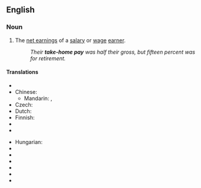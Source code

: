 ==English==

===Noun===
{{en-noun|sg=[[take]]-[[home]] [[pay]]|-}}

# The [[net earnings]] of a [[salary]] or [[wage]] [[earner]].
#: ''Their '''take-home pay''' was half their gross, but fifteen percent was for retirement.''

====Translations====
{{trans-top|net earnings of a wage earner}}
* {{trreq|Arabic}}
* Chinese:
** Mandarin: {{t|zh|扣稅後的實得工資|sc=Hani}}, {{t|zh|扣税后的实得工资|tr=kòushuì hòu de shídé gōngzī|sc=Hani}}
* Czech: {{t|cs|čistý plat}}
* Dutch: {{t|nl|nettoloon|n}}
* Finnish: {{t-|fi|nettopalkka}}
* {{trreq|French}}
* {{trreq|German}}
{{trans-mid}}
* Hungarian: {{t|hu|nettó bér}}
* {{trreq|Italian}}
* {{trreq|Japanese}}
* {{trreq|Portuguese}}
* {{trreq|Russian}}
* {{trreq|Spanish}}
* {{trreq|Swedish}}
{{trans-bottom}}